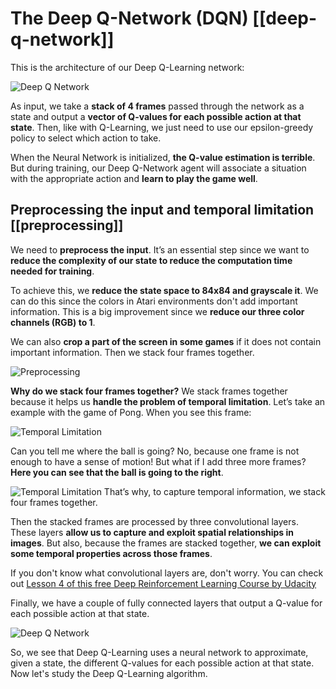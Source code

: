 # The Deep Q-Network (DQN)  [[deep-q-network]]
This is the architecture of our Deep Q-Learning network:

<img src="https://huggingface.co/datasets/huggingface-deep-rl-course/course-images/resolve/main/en/unit4/deep-q-network.jpg" alt="Deep Q Network"/>

As input, we take a **stack of 4 frames** passed through the network as a state and output a **vector of Q-values for each possible action at that state**. Then, like with Q-Learning, we just need to use our epsilon-greedy policy to select which action to take.

When the Neural Network is initialized, **the Q-value estimation is terrible**. But during training, our Deep Q-Network agent will associate a situation with the appropriate action and **learn to play the game well**.

## Preprocessing the input and temporal limitation [[preprocessing]]

We need to **preprocess the input**. It’s an essential step since we want to **reduce the complexity of our state to reduce the computation time needed for training**.

To achieve this, we **reduce the state space to 84x84 and grayscale it**. We can do this since the colors in Atari environments don't add important information.
This is a big improvement since we **reduce our three color channels (RGB) to 1**.

We can also **crop a part of the screen in some games** if it does not contain important information.
Then we stack four frames together.

<img src="https://huggingface.co/datasets/huggingface-deep-rl-course/course-images/resolve/main/en/unit4/preprocessing.jpg" alt="Preprocessing"/>

**Why do we stack four frames together?**
We stack frames together because it helps us **handle the problem of temporal limitation**. Let’s take an example with the game of Pong. When you see this frame:

<img src="https://huggingface.co/datasets/huggingface-deep-rl-course/course-images/resolve/main/en/unit4/temporal-limitation.jpg" alt="Temporal Limitation"/>

Can you tell me where the ball is going?
No, because one frame is not enough to have a sense of motion! But what if I add three more frames? **Here you can see that the ball is going to the right**.

<img src="https://huggingface.co/datasets/huggingface-deep-rl-course/course-images/resolve/main/en/unit4/temporal-limitation-2.jpg" alt="Temporal Limitation"/>
That’s why, to capture temporal information, we stack four frames together.

Then the stacked frames are processed by three convolutional layers. These layers **allow us to capture and exploit spatial relationships in images**. But also, because the frames are stacked together, **we can exploit some temporal properties across those frames**.

If you don't know what convolutional layers are, don't worry. You can check out [Lesson 4 of this free Deep Reinforcement Learning Course by Udacity](https://www.udacity.com/course/deep-learning-pytorch--ud188)

Finally, we have a couple of fully connected layers that output a Q-value for each possible action at that state.

<img src="https://huggingface.co/datasets/huggingface-deep-rl-course/course-images/resolve/main/en/unit4/deep-q-network.jpg" alt="Deep Q Network"/>

So, we see that Deep Q-Learning uses a neural network to approximate, given a state, the different Q-values for each possible action at that state. Now let's study the Deep Q-Learning algorithm.
